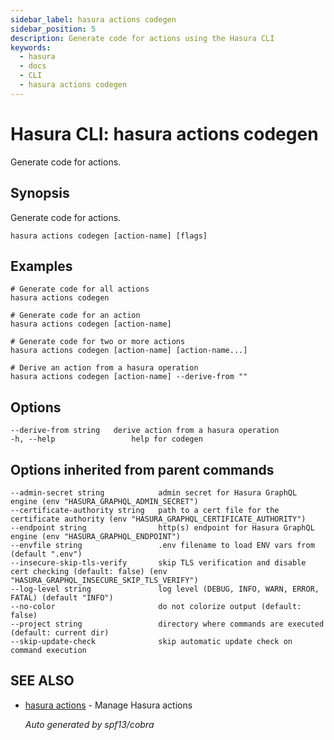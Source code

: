 ```yaml
---
sidebar_label: hasura actions codegen
sidebar_position: 5
description: Generate code for actions using the Hasura CLI
keywords:
  - hasura
  - docs
  - CLI
  - hasura actions codegen
---
```


# Hasura CLI: hasura actions codegen

Generate code for actions.

## Synopsis

Generate code for actions.

    hasura actions codegen [action-name] [flags]

## Examples

    # Generate code for all actions
    hasura actions codegen

    # Generate code for an action
    hasura actions codegen [action-name]

    # Generate code for two or more actions
    hasura actions codegen [action-name] [action-name...]

    # Derive an action from a hasura operation
    hasura actions codegen [action-name] --derive-from ""

## Options

    --derive-from string   derive action from a hasura operation
    -h, --help                 help for codegen

## Options inherited from parent commands

    --admin-secret string            admin secret for Hasura GraphQL engine (env "HASURA_GRAPHQL_ADMIN_SECRET")
    --certificate-authority string   path to a cert file for the certificate authority (env "HASURA_GRAPHQL_CERTIFICATE_AUTHORITY")
    --endpoint string                http(s) endpoint for Hasura GraphQL engine (env "HASURA_GRAPHQL_ENDPOINT")
    --envfile string                 .env filename to load ENV vars from (default ".env")
    --insecure-skip-tls-verify       skip TLS verification and disable cert checking (default: false) (env "HASURA_GRAPHQL_INSECURE_SKIP_TLS_VERIFY")
    --log-level string               log level (DEBUG, INFO, WARN, ERROR, FATAL) (default "INFO")
    --no-color                       do not colorize output (default: false)
    --project string                 directory where commands are executed (default: current dir)
    --skip-update-check              skip automatic update check on command execution

## SEE ALSO

- [hasura actions](/graphql/core/hasura-cli/hasura_actions) - Manage Hasura actions

  _Auto generated by spf13/cobra_

